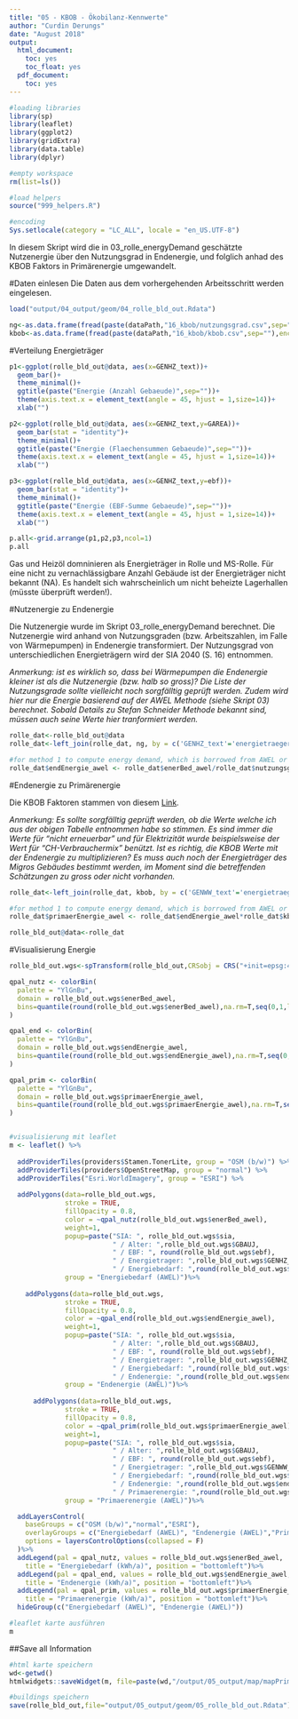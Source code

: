 ```yaml
---
title: "05 - KBOB - Ökobilanz-Kennwerte"
author: "Curdin Derungs"
date: "August 2018"
output:
  html_document:
    toc: yes
    toc_float: yes
  pdf_document:
    toc: yes
---
```


```r

#loading libraries
library(sp)
library(leaflet)
library(ggplot2)
library(gridExtra)
library(data.table)
library(dplyr)

#empty workspace
rm(list=ls())

#load helpers
source("999_helpers.R")

#encoding
Sys.setlocale(category = "LC_ALL", locale = "en_US.UTF-8")
```

In diesem Skript wird die in 03_rolle_energyDemand geschätzte Nutzenergie über den Nutzungsgrad in Endenergie, und folglich anhad des KBOB Faktors in Primärenergie umgewandelt.  

#Daten einlesen
Die Daten aus dem vorhergehenden Arbeitsschritt werden eingelesen.
```r
load("output/04_output/geom/04_rolle_bld_out.Rdata")

ng<-as.data.frame(fread(paste(dataPath,"16_kbob/nutzungsgrad.csv",sep=""),encoding="UTF-8"))
kbob<-as.data.frame(fread(paste(dataPath,"16_kbob/kbob.csv",sep=""),encoding="UTF-8"))
```

#Verteilung Energieträger
```r
p1<-ggplot(rolle_bld_out@data, aes(x=GENHZ_text))+
  geom_bar()+
  theme_minimal()+
  ggtitle(paste("Energie (Anzahl Gebaeude)",sep=""))+
  theme(axis.text.x = element_text(angle = 45, hjust = 1,size=14))+
  xlab("")

p2<-ggplot(rolle_bld_out@data, aes(x=GENHZ_text,y=GAREA))+
  geom_bar(stat = "identity")+
  theme_minimal()+
  ggtitle(paste("Energie (Flaechensummen Gebaeude)",sep=""))+
  theme(axis.text.x = element_text(angle = 45, hjust = 1,size=14))+
  xlab("")

p3<-ggplot(rolle_bld_out@data, aes(x=GENHZ_text,y=ebf))+
  geom_bar(stat = "identity")+
  theme_minimal()+
  ggtitle(paste("Energie (EBF-Summe Gebaeude)",sep=""))+
  theme(axis.text.x = element_text(angle = 45, hjust = 1,size=14))+
  xlab("")

p.all<-grid.arrange(p1,p2,p3,ncol=1)
p.all
```
  
Gas und Heizöl domninieren als Energieträger in Rolle und MS-Rolle. Für eine nicht zu vernachlässigbare Anzahl Gebäude ist der Energieträger nicht bekannt (NA). Es handelt sich wahrscheinlich um nicht beheizte Lagerhallen (müsste überprüft werden!).

#Nutzenergie zu Endenergie

Die Nutzenergie wurde im Skript 03_rolle_energyDemand berechnet. Die Nutzenergie wird anhand von Nutzungsgraden (bzw. Arbeitszahlen, im Falle von Wärmepumpen) in Endenergie transformiert. Der Nutzungsgrad von unterschiedlichen Energieträgern wird der SIA 2040 (S. 16) entnommen.  
  
_Anmerkung: ist es wirklich so, dass bei Wärmepumpen die Endenergie kleiner ist als die Nutzenergie (bzw. halb so gross)? Die Liste der Nutzungsgrade sollte vielleicht noch sorgfälltig geprüft werden. Zudem wird hier nur die Energie basierend auf der AWEL Methode (siehe Skript 03) berechnet. Sobald Details zu Stefan Schneider Methode bekannt sind, müssen auch seine Werte hier tranformiert werden._

```r
rolle_dat<-rolle_bld_out@data
rolle_dat<-left_join(rolle_dat, ng, by = c('GENHZ_text'='energietraeger'))

#for method 1 to compute energy demand, which is borrowed from AWEL or SIA?
rolle_dat$endEnergie_awel <- rolle_dat$enerBed_awel/rolle_dat$nutzungsgrad
```

#Endenergie zu Primärenergie

Die KBOB Faktoren stammen von diesem [Link](https://www.kbob.admin.ch/dam/kbob/de/dokumente/Publikationen/Nachhaltiges%20Bauen/Archiv_2005-2009/Liste%20Oekobilanzdaten%20im%20Baubereich%202009-1-2016-gerundet-kWh.zip.download.zip/Liste%20Oekobilanzdaten%20im%20Baubereich%202009-1-2016-gerundet-kWh.zip). 
  
_Anmerkung: Es sollte sorgfälltig geprüft werden, ob die Werte welche ich aus der obigen Tabelle entnommen habe so stimmen. Es sind immer die Werte für "nicht erneuerbar" und für Elektrizität wurde beispielsweise der Wert für "CH-Verbrauchermix" benützt. Ist es richtig, die KBOB Werte mit der Endenergie zu multiplizieren? Es muss auch noch der Energieträger des Migros Gebäudes bestimmt werden, im Moment sind die betreffenden Schätzungen zu gross oder nicht vorhanden._

```r
rolle_dat<-left_join(rolle_dat, kbob, by = c('GENWW_text'='energietraeger'))

#for method 1 to compute energy demand, which is borrowed from AWEL or SIA?
rolle_dat$primaerEnergie_awel <- rolle_dat$endEnergie_awel*rolle_dat$kbob

rolle_bld_out@data<-rolle_dat
```

#Visualisierung Energie

```r
rolle_bld_out.wgs<-spTransform(rolle_bld_out,CRSobj = CRS("+init=epsg:4326"))

qpal_nutz <- colorBin(
  palette = "YlGnBu",
  domain = rolle_bld_out.wgs$enerBed_awel,
  bins=quantile(round(rolle_bld_out.wgs$enerBed_awel),na.rm=T,seq(0,1,length.out = 5))
)

qpal_end <- colorBin(
  palette = "YlGnBu",
  domain = rolle_bld_out.wgs$endEnergie_awel,
  bins=quantile(round(rolle_bld_out.wgs$endEnergie_awel),na.rm=T,seq(0,1,length.out = 5))
)

qpal_prim <- colorBin(
  palette = "YlGnBu",
  domain = rolle_bld_out.wgs$primaerEnergie_awel,
  bins=quantile(round(rolle_bld_out.wgs$primaerEnergie_awel),na.rm=T,seq(0,1,length.out = 5))
)


#visualisierung mit leaflet
m <- leaflet() %>%
  
  addProviderTiles(providers$Stamen.TonerLite, group = "OSM (b/w)") %>%
  addProviderTiles(providers$OpenStreetMap, group = "normal") %>%
  addProviderTiles("Esri.WorldImagery", group = "ESRI") %>%
  
  addPolygons(data=rolle_bld_out.wgs,
              stroke = TRUE,
              fillOpacity = 0.8, 
              color = ~qpal_nutz(rolle_bld_out.wgs$enerBed_awel),
              weight=1,
              popup=paste("SIA: ", rolle_bld_out.wgs$sia,
                          " / Alter: ",rolle_bld_out.wgs$GBAUJ,
                          " / EBF: ", round(rolle_bld_out.wgs$ebf),
                          " / Energietrager: ",rolle_bld_out.wgs$GENHZ_text,
                          " / Energiebedarf: ",round(rolle_bld_out.wgs$enerBed_awel)),
              group = "Energiebedarf (AWEL)")%>%
  
    addPolygons(data=rolle_bld_out.wgs,
              stroke = TRUE,
              fillOpacity = 0.8, 
              color = ~qpal_end(rolle_bld_out.wgs$endEnergie_awel),
              weight=1,
              popup=paste("SIA: ", rolle_bld_out.wgs$sia,
                          " / Alter: ",rolle_bld_out.wgs$GBAUJ,
                          " / EBF: ", round(rolle_bld_out.wgs$ebf),
                          " / Energietrager: ",rolle_bld_out.wgs$GENHZ_text,
                          " / Energiebedarf: ",round(rolle_bld_out.wgs$enerBed_awel),
                          " / Endenergie: ",round(rolle_bld_out.wgs$endEnergie_awel)),
              group = "Endenergie (AWEL)")%>%
  
      addPolygons(data=rolle_bld_out.wgs,
              stroke = TRUE,
              fillOpacity = 0.8, 
              color = ~qpal_prim(rolle_bld_out.wgs$primaerEnergie_awel),
              weight=1,
              popup=paste("SIA: ", rolle_bld_out.wgs$sia,
                          " / Alter: ",rolle_bld_out.wgs$GBAUJ,
                          " / EBF: ", round(rolle_bld_out.wgs$ebf),
                          " / Energietrager: ",rolle_bld_out.wgs$GENWW_text,
                          " / Energiebedarf: ",round(rolle_bld_out.wgs$enerBed_awel),
                          " / Endenergie: ",round(rolle_bld_out.wgs$endEnergie_awel),
                          " / Primaerenergie: ",round(rolle_bld_out.wgs$primaerEnergie_awel)),
              group = "Primaerenergie (AWEL)")%>%

  addLayersControl(
    baseGroups = c("OSM (b/w)","normal","ESRI"),
    overlayGroups = c("Energiebedarf (AWEL)", "Endenergie (AWEL)","Primaerenergie (AWEL)"),
    options = layersControlOptions(collapsed = F)
  )%>%
  addLegend(pal = qpal_nutz, values = rolle_bld_out.wgs$enerBed_awel,
    title = "Energiebedarf (kWh/a)", position = "bottomleft")%>%
  addLegend(pal = qpal_end, values = rolle_bld_out.wgs$endEnergie_awel,
    title = "Endenergie (kWh/a)", position = "bottomleft")%>%
  addLegend(pal = qpal_prim, values = rolle_bld_out.wgs$primaerEnergie_awel,
    title = "Primaerenergie (kWh/a)", position = "bottomleft")%>%
  hideGroup(c("Energiebedarf (AWEL)", "Endenergie (AWEL)"))

#leaflet karte ausführen
m
```

##Save all Information
```r
#html karte speichern
wd<-getwd()
htmlwidgets::saveWidget(m, file=paste(wd,"/output/05_output/map/mapPrimaerEnergie.html",sep=""),selfcontained = T)

#buildings speichern
save(rolle_bld_out,file="output/05_output/geom/05_rolle_bld_out.Rdata")
```
   
